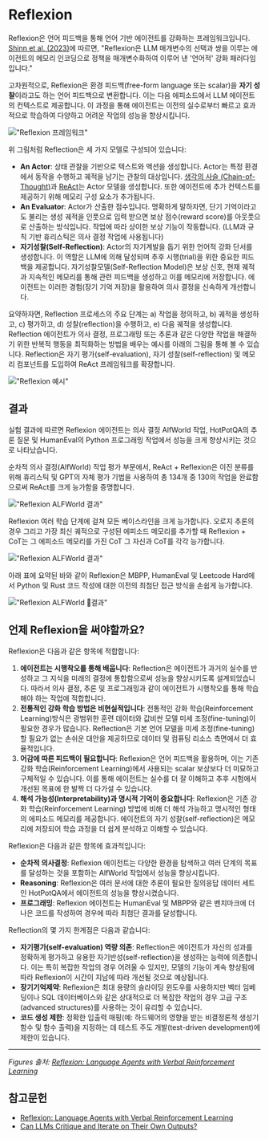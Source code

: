 # Reflexion

Reflexion은 언어 피드백을 통해 언어 기반 에이전트를 강화하는 프레임워크입니다. [Shinn et al. (2023)](https://arxiv.org/pdf/2303.11366.pdf)에 따르면, "Reflexion은 LLM 매개변수의 선택과 쌍을 이루는 에이전트의 메모리 인코딩으로 정책을 매개변수화하여 이루어 낸 '언어적' 강화 패러다임입니다."

고차원적으로, Reflexion은 환경 피드백(free-form language 또는 scalar)을 **자기 성찰**이라고도 하는 언어 피드백으로 변환합니다. 이는 다음 에피소드에서 LLM 에이전트의 컨텍스트로 제공합니다. 이 과정을 통해 에이전트는 이전의 실수로부터 빠르고 효과적으로 학습하여 다양하고 어려운 작업의 성능을 향상시킵니다.

!["Reflexion 프레임워크"](../../img/research/reflexion.png)

위 그림처럼 Reflection은 세 가지 모델로 구성되어 있습니다:

- **An Actor**: 상태 관찰을 기반으로 텍스트와 액션을 생성합니다. Actor는 특정 환경에서 동작을 수행하고 궤적을 남기는 관찰의 대상입니다. [생각의 사슬 (Chain-of-Thought)](https://www.promptingguide.ai/techniques/cot)과 [ReAct](https://www.promptingguide.ai/techniques/react)는 Actor 모델을 생성합니다. 또한 에이전트에 추가 컨텍스트를 제공하기 위해 메모리 구성 요소가 추가됩니다.
- **An Evaluator**: Actor가 산출한 점수입니다. 명확하게 말하자면, 단기 기억이라고도 불리는 생성 궤적을 인풋으로 입력 받으면 보상 점수(reward score)를 아웃풋으로 산출하는 방식입니다. 작업에 따라 상이한 보상 기능이 작동합니다. (LLM과 규칙 기반 휴리스틱은 의사 결정 작업에 사용됩니다)
- **자기성찰(Self-Reflection)**: Actor의 자기계발을 돕기 위한 언어적 강화 단서를 생성합니다. 이 역할은 LLM에 의해 달성되며 추후 시행(trial)을 위한 중요한 피드백을 제공합니다. 자기성찰모델(Self-Reflection Model)은 보상 신호, 현재 궤적과 지속적인 메모리를 통해 관련 피드백을 생성하고 이를 메모리에 저장합니다. 에이전트는 이러한 경험(장기 기억 저장)을 활용하여 의사 결정을 신속하게 개선합니다.

요약하자면, Reflection 프로세스의 주요 단계는 a) 작업을 정의하고, b) 궤적을 생성하고, c) 평가하고, d) 성찰(reflection)을 수행하고, e) 다음 궤적을 생성합니다. Reflection 에이전트가 의사 결정, 프로그래밍 또는 추론과 같은 다양한 작업을 해결하기 위한 반복적 행동을 최적화하는 방법을 배우는 예시를 아래의 그림을 통해 볼 수 있습니다. Reflection은 자기 평가(self-evaluation), 자기 성찰(self-reflection) 및 메모리 컴포넌트를 도입하여 ReAct 프레임워크를 확장합니다.

!["Reflexion 예시"](../../img/research/reflexion-examples.png)

## 결과

실험 결과에 따르면 Reflexion 에이전트는 의사 결정 AlfWorld 작업, HotPotQA의 추론 질문 및 HumanEval의 Python 프로그래밍 작업에서 성능을 크게 향상시키는 것으로 나타났습니다.

순차적 의사 결정(AlfWorld) 작업 평가 부문에서, ReAct + Reflexion은 이진 분류를 위해 휴리스틱 및 GPT의 자체 평가 기법을 사용하여 총 134개 중 130의 작업을 완료함으로써 ReAct를 크게 능가함을 증명합니다.

!["Reflexion ALFWorld 결과"](../../img/research/reflexion-alfworld.png)

Reflexion 여러 학습 단계에 걸쳐 모든 베이스라인을 크게 능가합니다. 오로지 추론의 경우 그리고 가장 최신 궤적으로 구성된 에피소드 메모리를 추가할 때 Reflexion + CoT는 그 에피소드 메모리를 가진 CoT 그 자신과 CoT를 각각 능가합니다.

!["Reflexion ALFWorld 결과"](../../img/research/reflexion-hotpotqa.png)

아래 표에 요약된 바와 같이 Reflexion은 MBPP, HumanEval 및 Leetcode Hard에서 Python 및 Rust 코드 작성에 대한 이전의 최첨단 접근 방식을 손쉽게 능가합니다.

!["Reflexion ALFWorld 결과"](../../img/research/reflexion-programming.png)


## 언제 Reflexion을 써야할까요?

Reflexion은 다음과 같은 항목에 적합합니다:

1. **에이전트는 시행착오를 통해 배웁니다**: Reflection은 에이전트가 과거의 실수를 반성하고 그 지식을 미래의 결정에 통합함으로써 성능을 향상시키도록 설계되었습니다. 따라서 의사 결정, 추론 및 프로그래밍과 같이 에이전트가 시행착오를 통해 학습해야 하는 작업에 적합합니다.
2. **전통적인 강화 학습 방법은 비현실적입니다**: 전통적인 강화 학습(Reinforcement Learning)방식은 광범위한 훈련 데이터와 값비싼 모델 미세 조정(fine-tuning)이 필요한 경우가 많습니다. Reflection은 기본 언어 모델을 미세 조정(fine-tuning)할 필요가 없는 손쉬운 대안을 제공하므로 데이터 및 컴퓨팅 리소스 측면에서 더 효율적입니다.
3. **어감에 따른 피드백이 필요합니다**: Reflexion은 언어 피드백을 활용하며, 이는 기존 강화 학습(Reinforcement Learning)에서 사용되는 scalar 보상보다 더 미묘하고 구체적일 수 있습니다. 이를 통해 에이전트는 실수를 더 잘 이해하고 추후 시험에서 개선된 목표에 한 발짝 더 다가설 수 있습니다.
4. **해석 가능성(Interpretability)과 명시적 기억이 중요합니다**: Reflexion은 기존 강화 학습(Reinforcement Learning) 방법에 비해 더 해석 가능하고 명시적인 형태의 에피소드 메모리를 제공합니다. 에이전트의 자기 성찰(self-reflection)은 메모리에 저장되어 학습 과정을 더 쉽게 분석하고 이해할 수 있습니다.

Reflexion은 다음과 같은 항목에 효과적입니다:

- **순차적 의사결정**: Reflexion 에이전트는 다양한 환경을 탐색하고 여러 단계의 목표를 달성하는 것을 포함하는 AlfWorld 작업에서 성능을 향상시킵니다.
- **Reasoning**: Reflexion은 여러 문서에 대한 추론이 필요한 질의응답 데이터 세트인 HotPotQA에서 에이전트의 성능을 향상시켰습니다.
- **프로그래밍**: Reflexion 에이전트는 HumanEval 및 MBPP와 같은 벤치마크에 더 나은 코드를 작성하여 경우에 따라 최첨단 결과를 달성합니다.

Reflection의 몇 가지 한계점은 다음과 같습니다:

- **자기평가(self-evaluation) 역량 의존**: Reflection은 에이전트가 자신의 성과를 정확하게 평가하고 유용한 자기반성(self-reflection)을 생성하는 능력에 의존합니다. 이는 특히 복잡한 작업의 경우 어려울 수 있지만, 모델의 기능이 계속 향상됨에 따라 Reflexion이 시간이 지남에 따라 개선될 것으로 예상됩니다.
- **장기기억제약**: Reflexion은 최대 용량의 슬라이딩 윈도우를 사용하지만 벡터 임베딩이나 SQL 데이터베이스와 같은 상대적으로 더 복잡한 작업의 경우 고급 구조(advanced structures)를 사용하는 것이 유리할 수 있습니다.
- **코드 생성 제한**: 정확한 입출력 매핑(예: 하드웨어의 영향을 받는 비결정론적 생성기 함수 및 함수 출력)을 지정하는 데 테스트 주도 개발(test-driven development)에 제한이 있습니다.

---

*Figures 출처: [Reflexion: Language Agents with Verbal Reinforcement Learning](https://arxiv.org/pdf/2303.11366.pdf)*

## 참고문헌

- [Reflexion: Language Agents with Verbal Reinforcement Learning](https://arxiv.org/pdf/2303.11366.pdf)
- [Can LLMs Critique and Iterate on Their Own Outputs?](https://evjang.com/2023/03/26/self-reflection.html)

